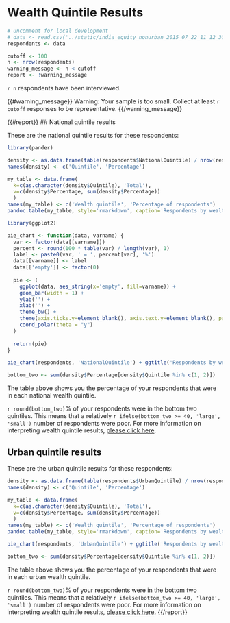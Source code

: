 # Wealth Quintile Results

```r
# uncomment for local development
# data <- read.csv('../static/india_equity_nonurban_2015_07_22_11_12_30.csv')
respondents <- data

cutoff <- 100
n <- nrow(respondents)
warning_message <- n < cutoff
report <- !warning_message
```

`r n` respondents have been interviewed.

{{#warning_message}}
Warning: Your sample is too small. Collect at least `r cutoff` responses to be representative.
{{/warning_message}}

{{#report}}
## National quintile results

These are the national quintile results for these respondents:

```r
library(pander)

density <- as.data.frame(table(respondents$NationalQuintile) / nrow(respondents) * 100)
names(density) <- c('Quintile', 'Percentage')

my_table <- data.frame(
  k=c(as.character(density$Quintile), 'Total'),
  v=c(density$Percentage, sum(density$Percentage))
  )
names(my_table) <- c('Wealth quintile', 'Percentage of respondents')
pandoc.table(my_table, style='rmarkdown', caption='Respondents by wealth quintile', round=1, keep.trailing.zeros=TRUE, justify='left')
```

```r
library(ggplot2)

pie_chart <- function(data, varname) {
  var <- factor(data[[varname]])
  percent <- round(100 * table(var) / length(var), 1)
  label <- paste0(var, ' = ', percent[var], '%')
  data[[varname]] <- label
  data[['empty']] <- factor(0)
  
  pie <- (
    ggplot(data, aes_string(x='empty', fill=varname)) +
    geom_bar(width = 1) +
    ylab('') + 
    xlab('') + 
    theme_bw() +
    theme(axis.ticks.y=element_blank(), axis.text.y=element_blank(), panel.grid.major.y=element_blank(), panel.border=element_blank()) +
    coord_polar(theta = "y")
  )
  
  return(pie)  
}

pie_chart(respondents, 'NationalQuintile') + ggtitle('Respondents by wealth quintile')

bottom_two <- sum(density$Percentage[density$Quintile %in% c(1, 2)])
```

The table above shows you the percentage of your respondents that were in each national wealth quintile.

`r round(bottom_two)`% of your respondents were in the bottom two quintiles. This means that a relatively `r ifelse(bottom_two >= 40, 'large', 'small')` number of respondents were poor. For more information on interpreting wealth quintile results, [please click here](http://www.equitytool.org/wealth-quintiles/).


## Urban quintile results

These are the urban quintile results for these respondents:

```r
density <- as.data.frame(table(respondents$UrbanQuintile) / nrow(respondents) * 100)
names(density) <- c('Quintile', 'Percentage')

my_table <- data.frame(
  k=c(as.character(density$Quintile), 'Total'),
  v=c(density$Percentage, sum(density$Percentage))
  )
names(my_table) <- c('Wealth quintile', 'Percentage of respondents')
pandoc.table(my_table, style='rmarkdown', caption='Respondents by wealth quintile', round=1, keep.trailing.zeros=TRUE, justify='left')
```

```r
pie_chart(respondents, 'UrbanQuintile') + ggtitle('Respondents by wealth quintile')

bottom_two <- sum(density$Percentage[density$Quintile %in% c(1, 2)])
```

The table above shows you the percentage of your respondents that were in each urban wealth quintile.

`r round(bottom_two)`% of your respondents were in the bottom two quintiles. This means that a relatively `r ifelse(bottom_two >= 40, 'large', 'small')` number of respondents were poor. For more information on interpreting wealth quintile results, [please click here](http://www.equitytool.org/wealth-quintiles/).
{{/report}}
